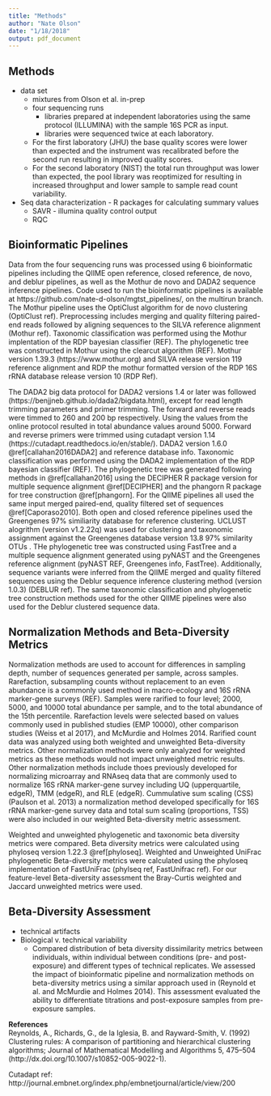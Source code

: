 ```yaml
---
title: "Methods"
author: "Nate Olson"
date: "1/18/2018"
output: pdf_document
---
```


## Methods
- data set  
    - mixtures from Olson et al. in-prep 
    - four sequencing runs 
        - libraries prepared at independent laboratories using the same protocol (ILLUMINA) with the sample 16S PCR as input. 
        - libraries were sequenced twice at each laboratory. 
    - For the first laboratory (JHU) the base quality scores were lower than expected and the instrument was recalibrated before the second run resulting in improved quality scores. 
    - For the second laboratory (NIST) the total run throughput was lower than expected, the pool library was reoptimized for resulting in increased throughput and lower sample to sample read count variability.  
- Seq data characterization - R packages for calculating summary values 
    - SAVR - illumina quality control output 
    - RQC

## Bioinformatic Pipelines  
Data from the four sequencing runs was processed using 6 bioinformatic pipelines including the QIIME open reference, closed reference, de novo, and deblur pipelines, as well as the Mothur de novo and DADA2 sequence inference pipelines. 
Code used to run the bioinformatic pipelines is available at https://github.com/nate-d-olson/mgtst_pipelines/, on the multirun branch. 
The Mothur pipeline uses the OptiClust algorithm for de novo clustering (OptiClust ref). 
Preprocessing includes merging and quality filtering paired-end reads followed by aligning sequences to the SILVA reference alignment (Mothur ref). 
Taxonomic classification was performed using the Mothur implentation of the RDP bayesian classifier (REF). 
The phylogenetic tree was constructed in Mothur using the clearcut algorithm (REF). 
Mothur version 1.39.3 (https://www.mothur.org) and SILVA release version 119 reference alignment and RDP the mothur formatted version of the RDP 16S rRNA database release version 10 (RDP Ref). 

The DADA2 big data protocol for DADA2 versions 1.4 or later was followed (https://benjjneb.github.io/dada2/bigdata.html), except for read length trimming parameters and primer trimming. 
The forward and reverse reads were timmed to 260 and 200 bp respectively.  Using the values from the online protocol resulted in total abundance values around 5000. 
Forward and reverse primers were trimmed using cutadapt version 1.14 (https://cutadapt.readthedocs.io/en/stable/).
DADA2 version 1.6.0 \@ref[callahan2016DADA2] and reference database info. 
Taxonomic classification was performed using the DADA2 implementation of the RDP bayesian classifier (REF). 
The phylogenetic tree was generated following methods in \@ref[callahan2016]  using the DECIPHER R package version for multiple sequence alignment \@ref[DECIPHER] and the phangorn R package for tree construction \@ref[phangorn]. 
For the QIIME pipelines all used the same input merged paired-end, quality filtered set of sequences \@ref[Caporaso2010]. 
Both open and closed reference pipelines used the Greengenes 97\% similiarity database for reference clustering. 
UCLUST alogrithm (version v1.2.22q) was used for clustering and taxonomic assignment against the Greengenes database version 13.8 97\% similarity OTUs . 
THe phylogenetic tree was constructed using FastTree and a multiple sequence alignment generated using pyNAST and the Greengenes reference alignment (pyNAST REF, Greengenes info, FastTree). 
Additionally, sequence variants were inferred from the QIIME merged and quality filtered sequences using the Deblur sequence inference clustering method (version 1.0.3) (DEBLUR ref). 
The same taxonomic classification and phylogenetic tree construction methods used for the other QIIME pipelines were also used for the Deblur clustered sequence data. 

## Normalization Methods and Beta-Diversity Metrics
Normalization methods are used to account for differences in sampling depth, number of sequences generated per sample, across samples. 
Rarefaction, subsampling counts without replacement to an even abundance is a commonly used method in macro-ecology and 16S rRNA marker-gene surveys (REF). 
Samples were rarified to four level; 2000, 5000, and 10000 total abundance per sample, and to the total abundance of the 15th percentile. 
Rarefaction levels were selected based on values commonly used in published studies (EMP 10000), other comparison studies (Weiss et al 2017), and McMurdie and Holmes 2014. 
Rarified count data was analyzed using both weighted and unweighted Beta-diversity metrics. 
Other normalization methods were only analyzed for weighted metrics as these methods would not impact unweighted metric results. 
Other normalization methods include thoes previously developed for normalizing microarray and RNAseq data that are commonly used to normalize 16S rRNA marker-gene survey including UQ (upperquartile, edgeR), TMM (edgeR), and RLE (edgeR). 
Cummulative sum scaling (CSS) (Paulson et al. 2013) a normalization method developed specifically for 16S rRNA marker-gene survey data and total sum scaling (proportions, TSS) were also included in our weighted Beta-diversity metric assessment. 

Weighted and unweighted phylogenetic and taxonomic beta diversity metrics were compared. 
Beta diversity metrics were calculated using phyloseq version 1.22.3 \@ref[phyloseq].
Weighted and Unweighted UniFrac phylogenetic Beta-diversity metrics were calculated using the phyloseq implementation of FastUniFrac (phylseq ref, FastUnifrac ref). 
For our feature-level Beta-diversity assessment the Bray-Curtis weighted and Jaccard unweighted metrics were used. 
 
## Beta-Diversity Assessment 
- technical artifacts  
- Biological v. technical variability   
    - Compared distribution of beta diversity dissimilarity metrics between individuals, within individual between conditions (pre- and post-exposure) and different types of technical replicates.
We assessed the impact of bioinformatic pipeline and normalization methods on beta-diversity metrics using a similar approach used in (Reynold et al. and McMurdie and Holmes 2014). 
This assessment evaluated the ability to differentiate titrations and post-exposure samples from pre-exposure samples. 

__References__    
Reynolds, A., Richards, G., de la Iglesia, B. and Rayward-Smith, V. (1992) Clustering rules: A comparison of partitioning and hierarchical clustering algorithms; Journal of Mathematical Modelling and Algorithms 5, 475–504 (http://dx.doi.org/10.1007/s10852-005-9022-1).

Cutadapt ref: http://journal.embnet.org/index.php/embnetjournal/article/view/200 